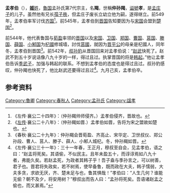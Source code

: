 {{模板:Infobox 先秦人物
|名稱=仲孫羯
|姓=[[姬姓|姬]]
|氏=[[孟孫氏|孟孫]]
|名=羯
|字=
|别名=孟孝伯
|别字=
|諡号=孝
|官位=
|時代=春秋
|國家=魯國
|身份=[[魯國|魯國]]卿
|出生日期=
|逝世日期=前542年
|父=[[孟庄子|孟庄子]][[仲孫速|仲孫速]]
|子女=[[孟僖子|孟僖子]][[仲孫貜|仲孫貜]]
}}
'''孟孝伯'''（{{bd|？||前542年||catIdx=M}}），[[姬姓|'''姬'''姓]]，[[魯国|魯国]]孟孙氏第7代宗主，名'''羯'''，世稱'''仲孙羯'''，[[谥號|谥號]]'''孝'''，是[[孟庄子|孟庄子]]的儿子。虽然他有兄长[[孺子秩|孺子秩]]，但孟庄子废长立幼立他为嗣，遂得继立。前549年，孟孝伯率军讨伐[[齐国|齐国]]<ref>《左传·襄公二十四年》：（仲孙羯帅师侵齐。）孟孝伯侵齐，晋故也。</ref>。前545年，孟孝伯到[[晋国|晋国]]告知要因为与[[宋国|宋国]]会盟到[[楚国|楚国]]<ref>《[[左传|左传]]·襄公二十八年》：（仲孙羯如晋.）孟孝伯如晋，告将为宋之盟故如楚也。</ref>。

前544年，他代表鲁国与[[荀盈|荀盈]]率领的[[晋国|晋国]]以及[[宋国|宋国]]、[[卫国|卫国]]、[[郑国|郑国]]、[[曹国|曹国]]、[[莒国|莒国]]、[[滕国|滕国]]、[[薛国|薛国]]、[[小邾国|小邾国]]为[[杞國|杞國]]修城墙，討伐[[莒國|莒國]]，就因为[[晋平公|晋平公]]的母亲是杞國人，同年冬，孟孝伯到晋国<ref>《春秋·襄公二十九年》：仲孙羯会晋荀盈、齐高止、宋华定、卫世叔仪、郑公孙段、曹人、莒人、滕子、薛人、小邾人城杞。冬，仲孙羯如晋。</ref>。前542年，[[叔孙豹|叔孙豹]]从晋国回来对孟孝伯说：“[[赵武|赵武]]快死了。赵武不到五十岁说话像八九十岁的一样，得过且过。执掌晋国的将是[[韩起|韩起]]。”他让孟孝伯告诉[[季武子|季武子]]，加强与韩起的联系。不想到孟孝伯的态度也是得过且过。叔孙豹感叹，仲孙羯也快死了，他比赵武还要得过且过<ref>《左传·襄公三十一年》：三十一年春，王正月，穆叔至自会，见孟孝伯，语之曰：“赵孟将死矣。其语偷，不似民主。且年未盈五十，而谆谆焉如八九十者，弗能久矣。若赵孟死，为政者其韩子乎！吾子盍与季孙言之，可以树善，君子也。晋君将失政矣，若不树焉，使早备鲁，既而政在大夫，韩子懦弱，大夫多贪，求欲无厌，齐、楚未足与也，鲁其惧哉！”孝伯曰：“人生几何？谁能无偷？朝不及夕，将安用树？”穆叔出而告人曰：“孟孙将死矣。吾语诸赵孟之偷也，而又甚焉。”</ref>。九月己亥，孟孝伯卒。

== 参考资料 ==
{{reflist}}

{{start box}}
{{s-before|父[[孟庄子|孟庄子]]仲孙速}}
{{s-title|[[魯國|魯國]][[孟孙氏|孟孙氏]]宗主|前550年—前542年}}
{{s-after|子[[孟僖子|孟僖子]]仲孙貜}}
{{end box}}

{{三桓}}
[[Category:魯卿|Category:魯卿]]
[[Category:春秋人|Category:春秋人]]
[[Category:孟孙氏|Category:孟孙氏]]
[[Category:諡孝|Category:諡孝]]
